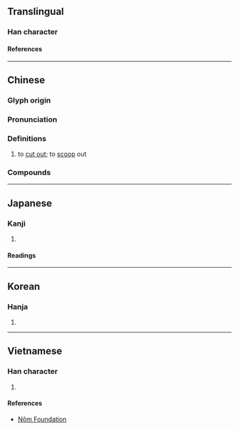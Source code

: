 {{character info}}
==Translingual==

===Han character===
{{Han char|rn=18|rad=刀|as=08|sn=10|four=32200|canj=JULN|ids=⿰宛刂}}

====References====
{{Han ref|kx=0141.160|dkj=02044|dj=0321.020|hdz=10346.020|uh=525C}}

----

==Chinese==
{{zh-forms}}

===Glyph origin===
{{Han etym}}

===Pronunciation===
{{zh-pron
|m=wān
|m-s=
|c=wun1
|c-t=
|g=
|h=pfs=
|j=
|mb=
|md=
|mn=oan/oán
|mn-t=
|w=
|x=
|mc=y
|oc=y
|ma=
|cat=v
}}

===Definitions===
{{zh-hanzi}}

# to [[cut out]]; to [[scoop]] out

===Compounds===
{{zh-der|雕剜}}

----

==Japanese==

===Kanji===
{{ja-kanji|grade=|rs=刀08}}

# {{rfdef|ja|sort=刀08}}

====Readings====
{{ja-readings
|on=わん
|kun=けずる, えぐる
}}

----

==Korean==

===Hanja===
{{ko-hanja|완}}

# {{rfdef|ko|sort=刀08}}

----

==Vietnamese==

===Han character===
{{vi-readings|rs=刀08|reading=uyển}}

# {{rfdef|vi|sort=刀08}}

====References====
*[http://nomfoundation.org/common/nom_details.php?codepoint=525c Nôm Foundation]